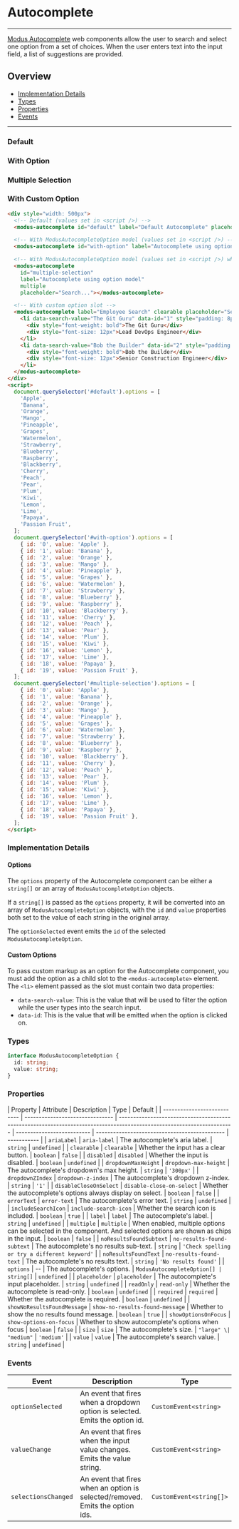 
# Autocomplete

---

[Modus Autocomplete](https://modus.trimble.com/components/web/autocomplete/) web components allow the user to search and select one option
from a set of choices. When the user enters text into the input field, a list of suggestions are provided.

## Overview

- [Implementation Details](#implementation-details)
- [Types](#types)
- [Properties](#properties)
- [Events](#events)

---

### Default

<Story id="user-inputs-autocomplete--default" />

### With Option

<Story id="user-inputs-autocomplete--with-option" />

### Multiple Selection

<Story id="user-inputs-autocomplete--multiple-selection" />

### With Custom Option

<Story id="user-inputs-autocomplete--with-custom-option" />

```html
<div style="width: 500px">
  <!-- Default (values set in <script />) -->
  <modus-autocomplete id="default" label="Default Autocomplete" placeholder="Search..."></modus-autocomplete>

  <!-- With ModusAutocompleteOption model (values set in <script />) -->
  <modus-autocomplete id="with-option" label="Autocomplete using option model" placeholder="Search..."></modus-autocomplete>

  <!-- With ModusAutocompleteOption model (values set in <script />) where multiple values can be added in the form of chips -->
  <modus-autocomplete
    id="multiple-selection"
    label="Autocomplete using option model"
    multiple
    placeholder="Search..."></modus-autocomplete>

  <!-- With custom option slot -->
  <modus-autocomplete label="Employee Search" clearable placeholder="Search...">
    <li data-search-value="The Git Guru" data-id="1" style="padding: 8px">
      <div style="font-weight: bold">The Git Guru</div>
      <div style="font-size: 12px">Lead DevOps Engineer</div>
    </li>
    <li data-search-value="Bob the Builder" data-id="2" style="padding: 8px">
      <div style="font-weight: bold">Bob the Builder</div>
      <div style="font-size: 12px">Senior Construction Engineer</div>
    </li>
  </modus-autocomplete>
</div>
<script>
  document.querySelector('#default').options = [
    'Apple',
    'Banana',
    'Orange',
    'Mango',
    'Pineapple',
    'Grapes',
    'Watermelon',
    'Strawberry',
    'Blueberry',
    'Raspberry',
    'Blackberry',
    'Cherry',
    'Peach',
    'Pear',
    'Plum',
    'Kiwi',
    'Lemon',
    'Lime',
    'Papaya',
    'Passion Fruit',
  ];
  document.querySelector('#with-option').options = [
    { id: '0', value: 'Apple' },
    { id: '1', value: 'Banana' },
    { id: '2', value: 'Orange' },
    { id: '3', value: 'Mango' },
    { id: '4', value: 'Pineapple' },
    { id: '5', value: 'Grapes' },
    { id: '6', value: 'Watermelon' },
    { id: '7', value: 'Strawberry' },
    { id: '8', value: 'Blueberry' },
    { id: '9', value: 'Raspberry' },
    { id: '10', value: 'Blackberry' },
    { id: '11', value: 'Cherry' },
    { id: '12', value: 'Peach' },
    { id: '13', value: 'Pear' },
    { id: '14', value: 'Plum' },
    { id: '15', value: 'Kiwi' },
    { id: '16', value: 'Lemon' },
    { id: '17', value: 'Lime' },
    { id: '18', value: 'Papaya' },
    { id: '19', value: 'Passion Fruit' },
  ];
  document.querySelector('#multiple-selection').options = [
    { id: '0', value: 'Apple' },
    { id: '1', value: 'Banana' },
    { id: '2', value: 'Orange' },
    { id: '3', value: 'Mango' },
    { id: '4', value: 'Pineapple' },
    { id: '5', value: 'Grapes' },
    { id: '6', value: 'Watermelon' },
    { id: '7', value: 'Strawberry' },
    { id: '8', value: 'Blueberry' },
    { id: '9', value: 'Raspberry' },
    { id: '10', value: 'Blackberry' },
    { id: '11', value: 'Cherry' },
    { id: '12', value: 'Peach' },
    { id: '13', value: 'Pear' },
    { id: '14', value: 'Plum' },
    { id: '15', value: 'Kiwi' },
    { id: '16', value: 'Lemon' },
    { id: '17', value: 'Lime' },
    { id: '18', value: 'Papaya' },
    { id: '19', value: 'Passion Fruit' },
  ];
</script>
```

### Implementation Details

#### Options

The `options` property of the Autocomplete component can be either a `string[]` or an array of `ModusAutocompleteOption` objects.

If a `string[]` is passed as the `options` property, it will be converted into an array of `ModusAutocompleteOption` objects,
with the `id` and `value` properties both set to the value of each string in the original array.

The `optionSelected` event emits the `id` of the selected `ModusAutocompleteOption`.

#### Custom Options

To pass custom markup as an option for the Autocomplete component,
you must add the option as a child slot to the `<modus-autocomplete>` element.
The `<li>` element passed as the slot must contain two data properties:

- `data-search-value`: This is the value that will be used to filter the option while the user types into the search input.
- `data-id`: This is the value that will be emitted when the option is clicked on.

### Types

```ts
interface ModusAutocompleteOption {
  id: string;
  value: string;
}
```

### Properties

| Property                    | Attribute                       | Description                                                                                                            | Type                       | Default                                       |
| --------------------------- | ------------------------------- | ---------------------------------------------------------------------------------------------------------------------- | -------------------------- | --------------------------------------------- | ----------- |
| `ariaLabel`                 | `aria-label`                    | The autocomplete's aria label.                                                                                         | `string`                   | `undefined`                                   |
| `clearable`                 | `clearable`                     | Whether the input has a clear button.                                                                                  | `boolean`                  | `false`                                       |
| `disabled`                  | `disabled`                      | Whether the input is disabled.                                                                                         | `boolean`                  | `undefined`                                   |
| `dropdownMaxHeight`         | `dropdown-max-height`           | The autocomplete's dropdown's max height.                                                                              | `string`                   | `'300px'`                                     |
| `dropdownZIndex`            | `dropdown-z-index`              | The autocomplete's dropdown z-index.                                                                                   | `string`                   | `'1'`                                         |
| `disableCloseOnSelect`      | `disable-close-on-select`       | Whether the autocomplete's options always display on select.                                                           | `boolean`                  | `false`                                       |
| `errorText`                 | `error-text`                    | The autocomplete's error text.                                                                                         | `string`                   | `undefined`                                   |
| `includeSearchIcon`         | `include-search-icon`           | Whether the search icon is included.                                                                                   | `boolean`                  | `true`                                        |
| `label`                     | `label`                         | The autocomplete's label.                                                                                              | `string`                   | `undefined`                                   |
| `multiple`                  | `multiple`                      | When enabled, multiple options can be selected in the component. And selected options are shown as chips in the input. | `boolean`                  | `false`                                       |
| `noResultsFoundSubtext`     | `no-results-found-subtext`      | The autocomplete's no results sub-text.                                                                                | `string`                   | `'Check spelling or try a different keyword'` |
| `noResultsFoundText`        | `no-results-found-text`         | The autocomplete's no results text.                                                                                    | `string`                   | `'No results found'`                          |
| `options`                   | --                              | The autocomplete's options.                                                                                            | `ModusAutocompleteOption[] | string[]`                                     | `undefined` |
| `placeholder`               | `placeholder`                   | The autocomplete's input placeholder.                                                                                  | `string`                   | `undefined`                                   |
| `readOnly`                  | `read-only`                     | Whether the autocomplete is read-only.                                                                                 | `boolean`                  | `undefined`                                   |
| `required`                  | `required`                      | Whether the autocomplete is required.                                                                                  | `boolean`                  | `undefined`                                   |
| `showNoResultsFoundMessage` | `show-no-results-found-message` | Whether to show the no results found message.                                                                          | `boolean`                  | `true`                                        |
| `showOptionsOnFocus`        | `show-options-on-focus`         | Whether to show autocomplete's options when focus                                                                      | `boolean`                  | `false`                                       |
| `size`                      | `size`                          | The autocomplete's size.                                                                                               | `"large" \| "medium"`      | `'medium'`                                    |
| `value`                     | `value`                         | The autocomplete's search value.                                                                                       | `string`                   | `undefined`                                   |

### Events

| Event            | Description                                                                  | Type                  |
| ---------------- | ---------------------------------------------------------------------------- | --------------------- |
| `optionSelected` | An event that fires when a dropdown option is selected. Emits the option id. | `CustomEvent<string>` |
| `valueChange`    | An event that fires when the input value changes. Emits the value string.    | `CustomEvent<string>` |
| `selectionsChanged` | An event that fires when an option is selected/removed. Emits the option ids. | `CustomEvent<string[]>` |
